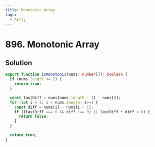 ```yaml
---
title: Monotonic Array
tags:
  - Array
---
```


# 896. Monotonic Array

<Badges>
  <LevelBadge level="easy" />
  <TopicBadge name="Array" slug="array" />
</Badges>

## Solution

```typescript filename="solution.ts" copy
export function isMonotonic(nums: number[]): boolean {
  if (nums.length <= 2) {
    return true;
  }

  const lastDiff = nums[nums.length - 1] - nums[0];
  for (let i = 1; i < nums.length; i++) {
    const diff = nums[i] - nums[i - 1];
    if ((lastDiff === 0 && diff !== 0) || lastDiff * diff < 0) {
      return false;
    }
  }

  return true;
}
```

<ProblemLink
  codingSite="leetcode"
  href="https://leetcode.com/problems/monotonic-array"
  title="Monotonic Array"
/>

